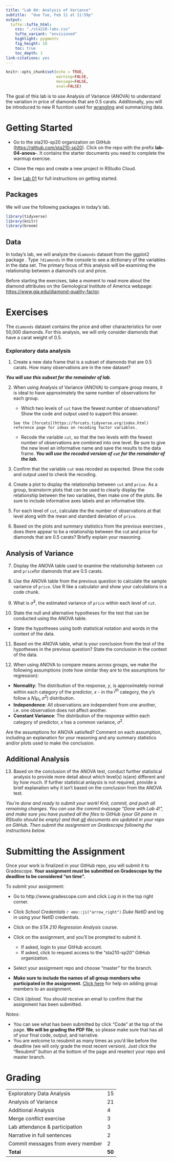 ```yaml
---
title: "Lab 04: Analysis of Variance"
subtitle:  "due Tue, Feb 11 at 11:59p"
output: 
  tufte::tufte_html:
    css: "./sta210-labs.css"
    tufte_variant: "envisioned"
    highlight: pygments
    fig_height: 10
    toc: true
    toc_depth: 1
link-citations: yes
---
```


```r
knitr::opts_chunk$set(echo = TRUE,
                      warning=FALSE, 
                      message=FALSE,
                      eval=FALSE)
```

<!--
<p><span class="marginnote shownote">
<img src="img/04-anova/diamonds.png" alt=" " width="527"  />
</span></p>
-->
<!-- Diamonds photo obtained from Google images: https://www.diamondbanc.com/ -->

The goal of this lab is to use Analysis of Variance (ANOVA) to understand the variation in price of diamonds that are 0.5 carats. Additionally, you will be introduced to new R fucntion used for [wrangling](https://en.wikipedia.org/wiki/Data_wrangling) and summarizing data.

# Getting Started 

- Go to the sta210-sp20 organization on GitHub ([https://github.com/sta210-sp20](https://github.com/sta210-sp20)). Click on the repo with the prefix **lab-04-anova-**. It contains the starter documents you need to complete the warmup exercise. 

- Clone the repo and create a new project in RStudio Cloud. 

- See [Lab 01](https://www2.stat.duke.edu/courses/Spring20/sta210.001/labs/lab-01-review-r.html) for full instructions on getting started.

## Packages

We will use the following packages in today's lab.

```r
library(tidyverse)
library(knitr)
library(broom)
```


## Data 

In today's lab, we will analyze the `diamonds` dataset from the ggplot2 package . Type `?diamonds` in the console to see a dictionary of the variables in the data set. The primary focus of this analysis will be examining the relationship between a diamond's cut and price.

Before starting the exercises, take a moment to read more about the diamond attributes on the Gemological Institute of America webpage: [https://www.gia.edu/diamond-quality-factor](https://www.gia.edu/diamond-quality-factor).


# Exercises 

The `diamonds` dataset contains the price and other characteristics for over 50,000 diamonds. For this analysis, we will only consider diamonds that have a carat weight of 0.5.

### Exploratory data analysis

1. Create a new data frame that is a subset of diamonds that are 0.5 carats. How many observations are in the new dataset? 

**<i>You will use this subset for the remainder of lab.</i>**



2. When using Analysis of Variance (ANOVA) to compare group means, it is ideal to have approximately the same number of observations for each group.
    - Which two levels of `cut`  have the fewest number of observations? Show the code and output used to support this answer. 
    ```marginfigure
See the [forcats](https://forcats.tidyverse.org/index.html) reference page for ideas on recoding factor variables.
```
    - Recode the variable `cut`, so that the two levels with the fewest number of observations are combined into one level. Be sure to give the new level an informative name and save the results to the data frame. **<i>You will use the recoded version of `cut` for the remainder of the lab.</i>**

3. Confirm that the variable `cut` was recoded as expected. Show the code and output used to check the recoding. 

4. Create a plot to display the relationship between `cut` and `price`.  As a group, brainstorm plots that can be used to clearly display the relationship between the two variables, then make one of the plots. Be sure to include informative axes labels and an informative title.

5. For each level of `cut`, calculate the the number of observations at that level along with the mean and standard deviation of `price`. 

6. Based on the plots and summary statistics from the previous exercises , does there appear to be a relationship between the cut and price for diamonds that are 0.5 carats? Briefly explain your reasoning.

  
## Analysis of Variance 

7. Display the ANOVA table used to examine the relationship between `cut` and `price`for diamonds that are 0.5 carats.

8. Use the ANOVA table from the previous question to calculate the sample variance of `price`. Use R like a calculator and show your calculations in a code chunk. 

9. What is $\hat{\sigma}^2$, the estimated variance of `price` within each level of `cut`. 

10. State the null and alternative hypotheses for the test that can be conducted using the ANOVA table. 
- State the hypotheses using both statistical notation and words in the context of the data.

11. Based on the ANOVA table, what is your conclusion from the test of the hypotheses in the previous question? State the conclusion in the context of the data.

12. When using ANOVA to compare means across groups, we make the following assumptions (note how similar they are to the assumptions for regression): 

  - **Normality**: The distribution of the response, $y$, is approximately normal within each category of the predictor, $x$ - in the $i^{th}$ category, the $y$'s follow a $N(\mu_i, \sigma^2)$ distribution. 
  - **Independence**: All observations are independent from one another, i.e. one observation does not affect another.
  - **Constant Variance**: The distribution of the response within each category of predictor, $x$ has a common variance, $\sigma^2$. 

Are the assumptions for ANOVA satisifed? Comment on each assumption, including an explanation for your reasoning and any summary statistics and/or plots used to make the conclusion. 

## Additional Analysis

13. Based on the conclusion of the ANOVA test, conduct further statistical analysis to provide more detail about which level(s) is(are) different and by how much. If further statistical anlaysis is not required, provide a brief explanation why it isn't based on the conclusion from the ANOVA test.

*You're done and ready to submit your work! Knit, commit, and push all remaining changes. You can use the commit message "Done with Lab 4!", and make sure you have pushed all the files to GitHub (your Git pane in RStudio should be empty) and that <u>all</u> documents are updated in your repo on GitHub. Then submit the assignment on Gradescope following the instructions below.*

# Submitting the Assignment

Once your work is finalized in your GitHub repo, you will submit it to Gradescope. **Your assignment must be submitted on Gradescope by the deadline to be considered "on time".**

To submit your assignment: 

- Go to http://www.gradescope.com and click *Log in* in the top right corner. 

- Click *School Credentials* `r emo::ji("arrow_right")` *Duke NetID* and log in using your NetID credentials.

- Click on the *STA 210 Regression Analysis* course. 

- Click on the assignment, and you'll be prompted to submit it.
    - If asked, login to your GitHub account.
    - If asked, click to request access to the "sta210-sp20" GitHub organization. 
  
- Select your assignment repo and choose "master" for the branch. 

- **Make sure to include the names of all group members who participated in the assignment.** [Click here](https://www.gradescope.com/help#help-center-item-student-group-members) for help on adding group members to an assignment.

- Click *Upload*. You should receive an email to confirm that the assignment has been submitted.

*Notes*: 

- You can see what has been submitted by click "Code" at the top of the page. **We will be grading the PDF file**, so please make sure that has all of your final code, output, and narrative.
- You are welcome to resubmit as many times as you'd like before the deadline (we will only grade the most recent version). Just click the "Resubmit" button at the bottom of the page and reselect your repo and master branch. 

# Grading 

|  	|  	|
|----------------------------------------	|----	|
| Exploratory Data Analysis | 15 	|
| Analysis of Variance |  21	|
| Additional Analysis |4	|
| Merge conflict exercise | 3|
| Lab attendance & participation 	| 3 	|
| Narrative in full sentences 	| 2 	|
| Commit messages from every member| 2 	|
| **Total** | **50** |
